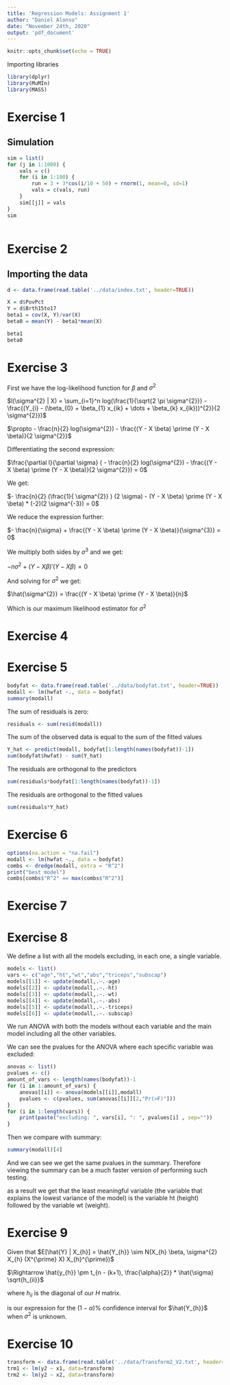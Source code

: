 ```yaml
---
title: 'Regression Models: Assignment 1'
author: "Daniel Alonso"
date: "November 24th, 2020"
output: 'pdf_document'
---
```


```r
knitr::opts_chunk$set(echo = TRUE)
```

Importing libraries

```r
library(dplyr)
library(MuMIn)
library(MASS)
```

# Exercise 1

## Simulation

```r
sim = list()
for (j in 1:1000) {
    vals = c()
    for (i in 1:100) {
        run = 3 + 3*cos(i/10 + 50) + rnorm(1, mean=0, sd=1)
        vals = c(vals, run)
    }
    sim[[j]] = vals
}
sim
```

```r
```

# Exercise 2

## Importing the data

```r
d <- data.frame(read.table('../data/index.txt', header=TRUE))
```

```r
X = d$PovPct
Y = d$Brth15to17
beta1 = cov(X, Y)/var(X)
beta0 = mean(Y) - beta1*mean(X)
```

```r
beta1
beta0
```

\newpage

# Exercise 3

First we have the log-likelihood function for $\beta$ and $\sigma^{2}$

$l(\sigma^{2} | X) = \sum_{i=1}^n log(\frac{1}{\sqrt{2 \pi \sigma^{2}}} - \frac{(Y_{i} - (\beta_{0} + \beta_{1} x_{ik} + \dots + \beta_{k} x_{ik}))^{2}}{2 \sigma^{2}})$

$\propto - \frac{n}{2} log(\sigma^{2}) - \frac{(Y - X \beta) \prime (Y - X \beta)}{2 \sigma^{2}}$

Differentiating the second expression:

$\frac{\partial l}{\partial \sigma} ( - \frac{n}{2} log(\sigma^{2}) - \frac{(Y - X \beta) \prime (Y - X \beta)}{2 \sigma^{2}}) = 0$

We get:

$- \frac{n}{2} (\frac{1}{ \sigma^{2}} ) (2 \sigma) - (Y - X \beta) \prime (Y - X \beta) * (-2)(2 \sigma^{-3}) = 0$

We reduce the expression further:

$- \frac{n}{\sigma} +  \frac{(Y - X \beta) \prime (Y - X \beta)}{\sigma^{3}} = 0$

We multiply both sides by $\sigma^{3}$ and we get:

$- n \sigma^{2} +  (Y - X \beta) \prime (Y - X \beta) = 0$

And solving for $\sigma^{2}$ we get:

$\hat{\sigma^{2}} = \frac{(Y - X \beta) \prime (Y - X \beta)}{n}$

Which is our maximum likelihood estimator for $\sigma^2$

# Exercise 4

\newpage

# Exercise 5

```r
bodyfat <- data.frame(read.table('../data/bodyfat.txt', header=TRUE))
modall <- lm(hwfat ~., data = bodyfat)
summary(modall)
```

The sum of residuals is zero:

```r
residuals <- sum(resid(modall))
```

The sum of the observed data is equal to the sum of the fitted values

```r
Y_hat <- predict(modall, bodyfat[1:length(names(bodyfat))-1])
sum(bodyfat$hwfat) - sum(Y_hat)
```

The residuals are orthogonal to the predictors

```r
sum(residuals*bodyfat[1:length(names(bodyfat))-1])
```

The residuals are orthogonal to the fitted values

```r
sum(residuals*Y_hat)
```

\newpage

# Exercise 6

```r
options(na.action = "na.fail")
modall <- lm(hwfat ~., data = bodyfat)
combs <- dredge(modall, extra = "R^2")
print("best model")
combs[combs$"R^2" == max(combs$"R^2")]
```

# Exercise 7

\newpage

# Exercise 8

We define a list with all the models excluding, in each one, a single variable.

```r
models <- list()
vars <- c("age","ht","wt","abs","triceps","subscap")
models[[1]] <- update(modall,.~.-age)
models[[2]] <- update(modall,.~.-ht)
models[[3]] <- update(modall,.~.-wt)
models[[4]] <- update(modall,.~.-abs)
models[[5]] <- update(modall,.~.-triceps)
models[[6]] <- update(modall,.~.-subscap)
```

We run ANOVA with both the models without each variable and the main model including all the other variables.

We can see the pvalues for the ANOVA where each specific variable was excluded:

```r
anovas <- list()
pvalues <- c()
amount_of_vars <- length(names(bodyfat))-1
for (i in 1:amount_of_vars) {
    anovas[[i]] <- anova(models[[i]],modall)
    pvalues <- c(pvalues, sum(anovas[[i]][2,"Pr(>F)"]))
}
for (i in 1:length(vars)) {
    print(paste("excluding: ", vars[i], ": ", pvalues[i] , sep=""))
}
```

Then we compare with summary:

```r
summary(modall)[4]
```

And we can see we get the same pvalues in the summary. Therefore viewing the summary can be a much faster version of performing such testing.

as a result we get that the least meaningful variable (the variable that explains the lowest variance of the model) is the variable ht (height) followed by the variable wt (weight).

\newpage

# Exercise 9

Given that $E[\hat{Y} | X_{h}] = \hat{Y_{h}} \sim N(X_{h} \beta, \sigma^{2} X_{h} (X^{\prime} X) X_{h}^{\prime})$

$\Rightarrow \hat{y_{h}} \pm t_{n - (k+1), \frac{\alpha}{2}} * \hat{\sigma} \sqrt{h_{ii}}$

where $h_{ii}$ is the diagonal of our $H$ matrix.

is our expression for the $(1-\alpha)\%$ confidence interval for $\hat{Y_{h}}$ when $\sigma^{2}$ is unknown.

# Exercise 10

```r
transform <- data.frame(read.table('../data/Transform2_V2.txt', header=TRUE))
trm1 <- lm(y2 ~ x1, data=transform)
trm2 <- lm(y2 ~ x2, data=transform)

```